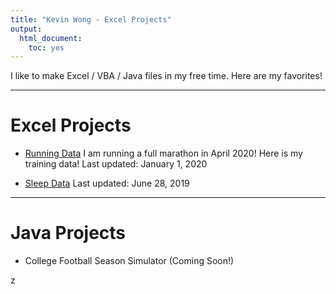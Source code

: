 ```yaml
---
title: "Kevin Wong - Excel Projects"
output:
  html_document:
    toc: yes
---
```


I like to make Excel / VBA / Java files in my free time. Here are my favorites!

***

# Excel Projects

* [Running Data](Running_5_12_2019_Kevin_Wong.xlsm){target="_blank"} I am running a full marathon in April 2020! Here is my training data! Last updated: January 1, 2020

* [Sleep Data](Sleep_Kevin_Wong_1_19_19.xlsx){target="_blank"} Last updated: June 28, 2019

***

# Java Projects

 * College Football Season Simulator (Coming Soon!)

z


